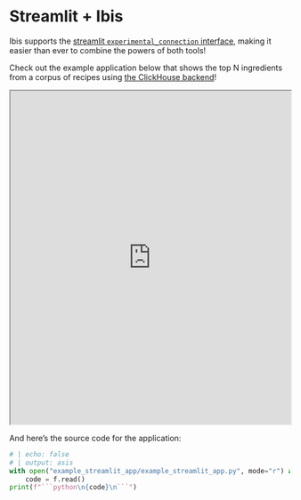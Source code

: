 # Streamlit + Ibis

Ibis supports the [streamlit `experimental_connection` interface](https://blog.streamlit.io/introducing-st-experimental_connection/), making it easier than ever to combine the powers of both tools!

Check out the example application below that shows the top N ingredients from a corpus of recipes using [the ClickHouse backend](../../backends/clickhouse.qmd)!

<div class="streamlit-app">
  <iframe class="streamlit-app-inner" src="https://ibis-example.streamlit.app/?embedded=true" width="100%" height=600></iframe>
</div>

And here's the source code for the application:

```python
# | echo: false
# | output: asis
with open("example_streamlit_app/example_streamlit_app.py", mode="r") as f:
    code = f.read()
print(f"```python\n{code}\n```")
```

